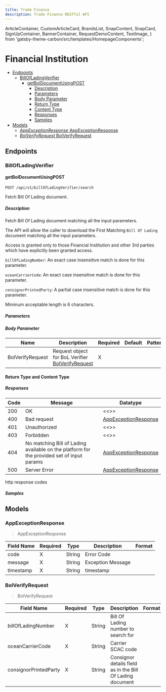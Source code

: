 ```yaml
---
title: Trade Finance
description: Trade Finance RESTful API
---
```


<!-- SPDX-License-Identifier: Apache-2.0
SPDXVersion: SPDX-2.2
SPDX-FileCopyrightText: Copyright 2020 FreightTrust and Clearing Corporation -->

  ArticleContainer,
  CustomArticleCard,
  BrandsList,
  SnapContent,
  SnapCard,
  SignUpContainer,
  BannerContainer,
  RequestDemoContent,
  TextImage,
} from 'gatsby-theme-carbon/src/templates/HomepageComponents';


<BannerContainer
  title="Trade Finance - from ACH to SWIFT"
  content="3rd Party Inst. Network Access API">
</BannerContainer>


# Financial Institution

- [Endpoints](#endpoints)
  - [BillOfLadingVerifier](#billofladingverifier)
    - [getBolDocumentUsingPOST](#getboldocumentusingpost)
      - [Description](#description)
      - [Parameters](#parameters)
      - [Body Parameter](#body-parameter)
      - [Return Type](#return-type)
      - [Content Type](#content-type)
      - [Responses](#responses)
      - [Samples](#samples)
- [Models](#models)
  - [_AppExceptionResponse_ AppExceptionResponse](#-appexceptionresponse--appexceptionresponse)
  - [_BolVerifyRequest_ BolVerifyRequest](#-bolverifyrequest--bolverifyrequest)

## Endpoints

### BillOfLadingVerifier

#### getBolDocumentUsingPOST

`POST /api/v1/billOfLadingVerifier/search`

Fetch Bill Of Lading document.

##### Description

Fetch Bill Of Lading document matching all the input parameters.

The API will allow the caller to download the First Matching `Bill Of Lading`
document matching all the input parameters.

Access is granted only to those Financial Institution and other 3rd parties
which have explicitly been granted access.

`billOfLadingNumber`: An exact case insensitive match is done for this
parameter.

`oceanCarrierCode`: An exact case insensitive match is done for this parameter.

`consignorPrintedParty`: A partial case insensitive match is done for this
parameter.

Minimum acceptable length is 6 characters.

##### Parameters

##### Body Parameter

| Name             | Description                                                            | Required | Default | Pattern |
| ---------------- | ---------------------------------------------------------------------- | -------- | ------- | ------- |
| BolVerifyRequest | Request object for BoL Verifier [ BolVerifyRequest](#BolVerifyRequest) | X        |         |         |

#### Return Type and Content Type


##### Responses

| Code | Message                                                                                   | Datatype                                       |
| ---- | ----------------------------------------------------------------------------------------- | ---------------------------------------------- |
| 200  | OK                                                                                        | \<\<\>\>                                       |
| 400  | Bad request                                                                               | [ AppExceptionResponse](#AppExceptionResponse) |
| 401  | Unauthorized                                                                              | \<\<\>\>                                       |
| 403  | Forbidden                                                                                 | \<\<\>\>                                       |
| 404  | No matching Bill of Lading available on the platform for the provided set of input params | [ AppExceptionResponse](#AppExceptionResponse) |
| 500  | Server Error                                                                              | [ AppExceptionResponse](#AppExceptionResponse) |

http response codes

##### Samples

## Models

### AppExceptionResponse
> AppExceptionResponse

| Field Name | Required | Type   | Description       | Format |
| ---------- | -------- | ------ | ----------------- | ------ |
| code       | X        | String | Error Code        |        |
| message    | X        | String | Exception Message |        |
| timestamp  | X        | String | timestamp         |        |

### BolVerifyRequest 
> BolVerifyRequest

| Field Name            | Required | Type   | Description                                               | Format |
| --------------------- | -------- | ------ | --------------------------------------------------------- | ------ |
| billOfLadingNumber    | X        | String | Bill Of Lading number to search for                       |        |
| oceanCarrierCode      | X        | String | Carrier SCAC code                                         |        |
| consignorPrintedParty | X        | String | Consignor details field as in the Bill Of Lading document |        |
